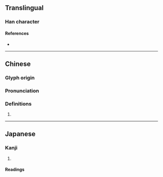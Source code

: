 {{character info}}
==Translingual==

===Han character===
{{Han char|rn=59|rad=彡|as=11|sn=14|four=12922|canj=MFHHH|ids=⿰票彡}}

====References====
* {{Han ref|kx=0364.140|dkj=10014|dj=0683.200|hdz=20856.130|uh=5F6F|ud=24431|bh=E1C0|bd=57792}}

----

==Chinese==
{{zh-forms}}

===Glyph origin===
{{Han etym}}

===Pronunciation===
{{zh-pron
|m=piǎo
|c=piu1
|mc=y
|oc=y
|cat=
}}

===Definitions===
{{zh-hanzi}}

# {{rfdef|zh}}

----

==Japanese==

===Kanji===
{{ja-kanji|grade=|rs=彡11}}

# {{rfdef|ja|sort=彡11}}

====Readings====
{{ja-readings|on=ひょう, びょう|kun=}}